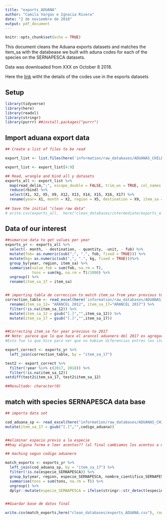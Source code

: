 ```yaml
---
title: "exports_ADUANA"
author: "Camila Vargas e Ignacia Rivera"
date: "2 de noviembre de 2018"
output: pdf_document
---
```


```r
knitr::opts_chunk$set(echo = TRUE)
```

This document cleans the Aduana exports datasets and matches the item_sa with the databease we built with aduna codes for each of the species on the SERNAPESCA datasets. 

Data was downloaded from XXX on October 8 2018.

Here the [link](http://www.aduana.cl/aduana/site/artic/20080218/pags/20080218165942.html#vtxt_cuerpo_T47) witht the details of the codes use in the esports datasets

## Setup
```r
library(tidyverse)
library(here)
library(readxl)
library(stringr)
library(purrr) ##install.packages("purrr")
```



## Import aduana export data

```r

## Create a list of files to be read

export_list <- list.files(here('information/raw_databases/ADUANAS_CHILE/exports'), pattern= 'exports_20.*.csv', full.names = TRUE)

export_list <- export_list[4:9]

## Read, wrangle and bind all y datasets
exports_all <- export_list %>% 
  map(read_delim,";", escape_double = FALSE, trim_ws = TRUE, col_names = FALSE, skip =1) %>% 
  reduce(rbind) %>% 
  select(X1, X2, X5, X9, X12, X13, X14, X15, X16, X17) %>% 
  rename(year= X1, month = X2, region = X5, destination = X9, item_sa =X12, fob = X13, fub = X14, kg = X15, quantity = X16, unit = X17)
  
## Save the initial "clean raw data"
# write.csv(exports_all,  here("clean_databases/intermediate/exports_all_ADUANA.csv"), row.names=F)

```

## Data of our interest

```r

##sumarise data to get values per year
exports_yr <- exports_all %>% 
  select(- month, - destination, - quantity, -unit, - fub) %>% 
  mutate(fob= as.numeric(sub(",", ".", fob, fixed = TRUE))) %>% 
  mutate(kg= as.numeric(sub(",", ".", kg, fixed = TRUE)))%>% 
  group_by(year, region, item_sa) %>% 
  summarise(value_fob = sum(fob, na.rm = T),
            tons = sum(kg, na.rm = T)/1000) %>% 
  ungroup() %>% 
  rename(item_sa_17 = item_sa)


## importing tabla de correccion to match item_sa from year previous to 2017
correction_table <- read_excel(here('information/raw_databases/ADUANAS_CHILE/arancel_aduanero_nomenclatura/tablas_correlacion/tabla_correccion_12_17.xlsx')) %>% 
  rename(item_sa_12= "ARANCEL 2012", item_sa_17="ARANCEL 2017") %>% 
  filter(!is.na(item_sa_12)) %>% 
  mutate(item_sa_12 = gsub("[.]","",item_sa_12)) %>% 
  mutate(item_sa_17 = gsub("[.]","",item_sa_17))


##Correcting item_sa for year previous to 2017
## Note: parece que lo que hace el arancel aduanero del 2017 es agregar más categorías que antes no existían par los productos del 2017 en adelante! por lo tanto no hay que hacer la corresccion.  
#Esto fue lo que hice para ver que no habian diferencias entres los item_sa del 2012 y 2017 para los años 2013, 2014, 2015 y 2016:

export_correct <- exports_yr %>% 
  left_join(correction_table, by = "item_sa_17") 

test2 <- export_correct %>% 
  filter(!year %in% c(2017, 2018)) %>% 
  filter(!is.na(item_sa_12))
setdiff(test2$item_sa_17, test2$item_sa_12)

##Resultado: character(0)

```

## match with species SERNAPESCA data base

```r
## importa data set

cod_aduana_sp <- read_excel(here("information/raw_databases/ADUANAS_CHILE/arancel_aduanero_nomenclatura/arancel_aduanero_2017/codigos_aduana_por_especie_2017.xlsx"), sheet = "Hoja1", range = "A1:G701") %>%
mutate(item_sa_17 = gsub("[.]","",codigo_aduana))


##eliminar espacio previo a la especie
##hay alguna forma e leer acentos?? (al final cambiamos los acentos a mano pero seria una buea cosa aprender como poder leerlos directamente)

```

```r
## maching segun codigo aduanero

match_exports <- exports_yr %>% 
  left_join(cod_aduana_sp, by = "item_sa_17") %>% 
  filter(!is.na(especie_SERNAPESCA)) %>% 
  group_by(year, region, especie_SERNAPESCA, nombre_cientifico_SERNAPESCA) %>% 
  summarise(tons = sum(tons, na.rm = T)) %>% 
  ungroup() %>% 
  dplyr::mutate(especie_SERNAPESCA = ifelse(stringr::str_detect(especie_SERNAPESCA,"SARDINA ESPA.*OLA"), "SARDINA ESPANOLA", especie_SERNAPESCA)) ##correct name


##Guardar base de datos final

write.csv(match_exports,here("clean_databases/exports_ADUANA.csv"), row.names=F)

```






